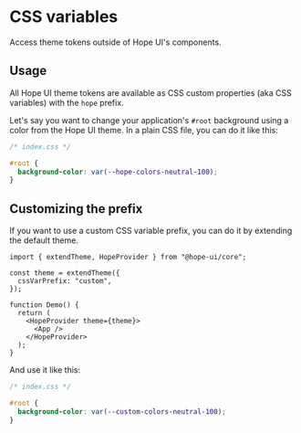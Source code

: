 # CSS variables

Access theme tokens outside of Hope UI's components.

## Usage

All Hope UI theme tokens are available as CSS custom properties (aka CSS variables) with the `hope` prefix.

Let's say you want to change your application's `#root` background using a color from the Hope UI theme. In a plain CSS file, you can do it like this:

```css
/* index.css */

#root {
  background-color: var(--hope-colors-neutral-100);
}
```

## Customizing the prefix

If you want to use a custom CSS variable prefix, you can do it by extending the default theme.

```tsx
import { extendTheme, HopeProvider } from "@hope-ui/core";

const theme = extendTheme({
  cssVarPrefix: "custom",
});

function Demo() {
  return (
    <HopeProvider theme={theme}>
      <App />
    </HopeProvider>
  );
}
```

And use it like this:

```css
/* index.css */

#root {
  background-color: var(--custom-colors-neutral-100);
}
```
